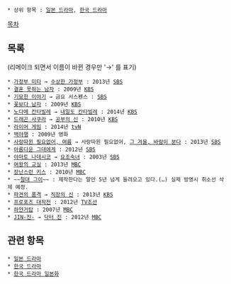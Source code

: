  * 상위 항목 : [[일본 드라마]], [[한국 드라마]]

[[목차]]
== 목록 ==
(리메이크 되면서 이름이 바뀐 경우만 '→' 를 표기)

 * [[가정부 미타]] → [[수상한 가정부]] : 2013년 [[SBS]]
 * [[결혼 못하는 남자]] : 2009년 [[KBS]]
 * [[기묘한 이야기]] → 금요 서스펜스 : [[SBS]]
 * [[꽃보다 남자]] : 2009년 [[KBS]]
 * [[노다메 칸타빌레]] → [[내일도 칸타빌레]] : 2014년 [[KBS]]
 * [[드래곤 사쿠라]] → [[공부의 신]] : 2010년 [[KBS]]
 * [[라이어 게임]] : 2014년 [[tvN]]
 * [[백야행]] : 2009년 영화
 * [[사랑따윈 필요없어, 여름]] → 사랑따윈 필요없어, [[그 겨울, 바람이 분다]] : 2013년 [[SBS]]
 * [[아름다운 그대에게]] : 2012년 [[SBS]]
 * [[야마토 나데시코]] → [[요조숙녀]] : 2003년 [[SBS]]
 * [[여왕의 교실]] : 2013년 [[MBC]]
 * [[장난스런 키스]] : 2010년 [[MBC]]
 * ~~[[절대 그이]]~~ : 제작한다는 말만 5년 넘게 들려오고 있다.(…) 실제 방영시 취소선 삭제 예정.
 * [[파견의 품격]] → [[직장의 신]] : 2013년 [[KBS]]
 * [[프로포즈 대작전]] : 2012년 [[TV조선]]
 * [[하얀거탑]] : 2007년 [[MBC]]
 * [[JIN-진-]] → [[닥터 진]] : 2012년 [[MBC]]

== 관련 항목 ==
 * [[일본 드라마]]
 * [[한국 드라마]]
 * [[한국 드라마 일본화]]
